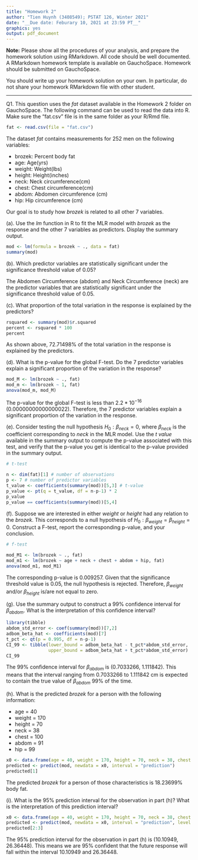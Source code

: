 ```yaml
---
title: "Homework 2"
author: "Tien Huynh (3408549); PSTAT 126, Winter 2021"
date: "__Due date: Feburary 10, 2021 at 23:59 PT__"
graphics: yes
output: pdf_document
---
```


__Note:__ Please show all the procedures of your analysis, and prepare the homework solution using RMarkdown. All code should be well documented. A RMarkdown homework template is available on GauchoSpace. Homework should be submitted on GauchoSpace.

You should write up your homework solution on your own. In particular, do not share your homework RMarkdown file with other student.
 
---------------------------------

Q1. This question uses the _fat_ dataset available in the Homework 2 folder on GauchoSpace. The following command can be used to read the data into R. Make sure the "fat.csv" file is in the same folder as your R/Rmd file.

```r
fat <- read.csv(file = "fat.csv")
```

The dataset _fat_ contains measurements for 252 men on the following variables:

- brozek: Percent body fat 
- age: Age(yrs)
- weight: Weight(lbs)
- height: Height(inches)
- neck: Neck circumference(cm)
- chest: Chest circumference(cm)
- abdom: Abdomen circumference (cm)
- hip: Hip circumference (cm)

Our goal is to study how _brozek_ is related to all other 7 variables.

  (a). Use the _lm_ function in R to fit the MLR model with
  _brozek_ as the response and the other 7 variables as
  predictors. Display the summary output.
  
```r
mod <- lm(formula = brozek ~ ., data = fat)
summary(mod)
```
  
  
  (b). Which predictor variables are statistically significant under the significance threshold value of 0.05? 

The Abdomen Circumference (abdom) and Neck Circumference (neck) are the predictor variables that are statistically significant under the significance threshold value of 0.05. 

  (c). What proportion of the total variation in the response is
  explained by the predictors?
  
```r
rsquared <- summary(mod)$r.squared
percent <- rsquared * 100
percent
```
  
  As shown above, 72.71498% of the total variation in the response is explained by the predictors.
  
  (d). What is the p-value for the global F-test. Do the 7 predictor variables explain a significant proportion of the variation in the response? 
  
```r
mod_M <- lm(brozek ~ ., fat)
mod_m <- lm(brozek ~ 1, fat)
anova(mod_m, mod_M)
```
  
The p-value for the global F-test is less than $2.2*10^{-16}$ (0.00000000000000022). Therefore, the 7 predictor variables explain a significant proportion of the variation in the response.
  
  (e). Consider testing the null hypothesis $H_0: \beta_{neck} = 0$, where $\beta_{neck}$ is the coefficient corresponding to _neck_ in the MLR model. Use the _t value_ available in the summary output to compute the p-value associated with this test, and verify that the p-value you get is identical to the p-value provided in the summary output. 
  
```r
# t-test

n <- dim(fat)[1] # number of observations
p <- 7 # number of predictor variables
t_value <- coefficients(summary(mod))[5,3] # t-value
p_value <- pt(q = t_value, df = n-p-1) * 2
p_value
p_value == coefficients(summary(mod))[5,4]
```

  
  (f). Suppose we are interested in either _weight_ or _height_ had any relation to the _brozek_. This corresponds to a null hypothesis of $H_0: \beta_{weight} = \beta_{height} = 0$. Construct a F-test, report the corresponding p-value, and your conclusion.
  
```r
# f-test

mod_M1 <- lm(brozek ~ ., fat)
mod_m1 <- lm(brozek ~ age + neck + chest + abdom + hip, fat)
anova(mod_m1, mod_M1)
```
  The corresponding p-value is 0.009257. Given that the significance threshold value is 0.05, the null hypothesis is rejected. Therefore, $\beta_{weight}$ and/or $\beta_{height}$ is/are not equal to zero.
  
  (g). Use the summary output to construct a 99\% confidence interval for $\beta_{abdom}$. What is the interpretation of this confidence interval?
  
```r
library(tibble)
abdom_std_error <- coef(summary(mod))[7,2]
adbom_beta_hat <- coefficients(mod)[7]
t_pct <- qt(p = 0.995, df = n-p-1)
CI_99 <- tibble(lower_bound = adbom_beta_hat - t_pct*abdom_std_error,
                upper_bound = adbom_beta_hat + t_pct*abdom_std_error)
CI_99
```
  The 99% confidence interval for $\beta_{abdom}$ is (0.7033266, 1.111842). This means that the interval ranging from 0.7033266 to 1.111842 cm is expected to contain the true value of $\beta_{abdom}$ 99% of the time.
  
  (h). What is the predicted _brozek_ for a person with the following information:
  
  - age = 40
  - weight = 170
  - height = 70
  - neck = 38
  - chest = 100
  - abdom = 91
  - hip = 99
  
```r
x0 <- data.frame(age = 40, weight = 170, height = 70, neck = 38, chest = 100, abdom = 91, hip = 99)
predicted <- predict(mod, newdata = x0, interval = "prediction")
predicted[1]
```
  The predicted _brozek_ for a person of those characteristics is 18.23699% body fat.
  
  (i). What is the 95\% prediction interval for the observation in part (h)? What is the interpretation of this prediction interval?
  
```r
x0 <- data.frame(age = 40, weight = 170, height = 70, neck = 38, chest = 100, abdom = 91, hip = 99)
predicted <- predict(mod, newdata = x0, interval = "prediction", level = .95)
predicted[2:3]
```
The 95\% prediction interval for the observation in part (h) is (10.10949, 26.36448). This means we are 95\% confident that the future response will fall within the interval 10.10949 and 26.36448.